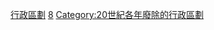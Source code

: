 {{Cat topic in year| topic=廢除的行政區劃|year=1998}}
[[Category:1998年廢除|行政區劃]]
[[Category:1990年代廢除的行政區劃|8]]
[[Category:20世紀各年廢除的行政區劃|Category:20世紀各年廢除的行政區劃]]